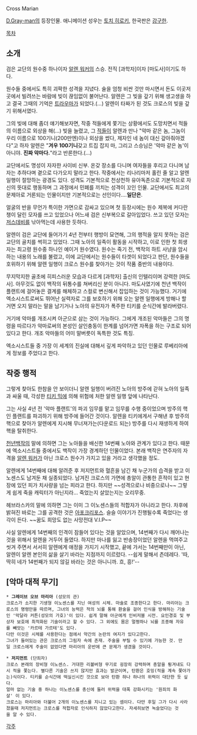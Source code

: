 Cross Marian

[[D.Gray-man]]의 등장인물. 
애니메이션 성우는 [[토치 히로키]], 한국판은 [[강구한]].

[[목차]]
== 소개 ==
검은 교단의 원수중 하나이자 [[알렌 워커]]의 스승. 전직 [과학자]이자 [마도사]이기도 하다.

원수들 중에서도 특히 괴팍한 성격을 지녔다. 술을 엄청 비싼 것만 마시면서 돈도 이곳저곳에서 빌려쓰는 바람에 빚이 끊임없이 불어난다. 알렌은 그 빚을 갚기 위해 생고생을 하고 결국 그때의 기억은 [[트라우마]]가 되었다.(…) 알렌이 타짜가 된 것도 크로스의 빚을 갚기 위해서였다.

그의 빚에 대해 좀더 얘기해보자면, 작중 적들에게 쫓기는 상황에서도 도망치면서 적들의 이름으로 외상을 해(…) 빚을 늘렸고, 그 [[저스데비|적들]]이 알렌과 만나 "악마 같은 놈, 그놈이 우리 이름으로 100기니(200만엔)이나 외상을 썼다, 제자인 네 놈이 대신 갚아줘야겠다"고 하자 알렌은 "'''겨우 100기니'''갖고 트집 잡지 마, 그리고 스승님은 '악마 같은 놈'이 아니야. '''진짜 악마다.'''"라고 반론한다.(…)

교단에서도 명성이 자자한 사이비 신부. 온갖 장소를 다니며 여자들을 후리고 다니며 남자는 추하다며 곁으로 다가오지 말라고 한다. 작중에서는 리나리마저 홀린 줄 알고 알렌 일행이 절망하는 광경도 있다. 성격도 기본적으로 천상천하 유아독존으로 기본적으로 자신의 뜻대로 행동하며 그 과정에서 민폐를 끼치는 성격이 꼬인 인물. 교단에서도 최고의 문제아로 거론되는 인물이지만 기본적으로는 선인이다....'''일단은'''.

얼굴의 반을 무언가 특이한 가면으로 감싸고 있으며 첫 등장시에는 원수 제복에 커다란 챙이 달린 모자를 쓰고 있었으나 어느새 검은 신부복으로 갈아입었다. 쓰고 있던 모자는 [[저스데비]]를 낚아먹는데 사용한 듯하다.

알렌이 검은 교단에 들어가기 4년 전부터 행방이 묘연해, 그의 행적을 알지 못하는 검은 교단의 골치를 썩히고 있었다. 그때 노아의 일족이 활동을 시작하고, 이로 인한 첫 희생자는 최고령 원수중 하나인 예이거 원수였다. 원수는 죽기 전, 백작의 하트 사냥을 암시하는 내용의 노래를 불렀고, 이에 교단에서는 원수들이 타겟이 되었다고 판단, 원수들을 호위하기 위해 알렌 일행이 크로스 원수를 찾아가는 것이 작품 중반의 내용이다.

무지막지한 골초에 히피스러운 모습과 다르게 [과학자] 출신의 인텔리이며 강력한 [마도사]. 아무것도 없이 백작의 뒤통수를 쳐버리신 분이 아니다. 마도사였기에 천년 백작이 플랜트에 걸어놓은 결계를 해체하고 스컬로 변신해서 잡입하는 것이 가능했다. 거기에 엑소시스트로써도 뛰어난 실력자로 그를 보호하기 위해 오는 알렌 일행에게 방해나 할 거면 오지 말라는 말을 남기거나 노아의 유전자가 폭주한 티키를 순식간에 발라버렸다.

거기에 악마를 개조시켜 아군으로 삼는 것이 가능하다. 그에게 개조된 악마들은 그의 명령을 따르다가 악마로써의 본성인 살인충동이 한계를 넘어가면 자폭을 하는 구조로 되어있다고 한다. 개조 악마들의 어미 말버릇이 독특한 것도 특징.

엑소시스트들 중 가장 이 세계의 진실에 대해서 깊게 파악하고 있던 인물로 루베리아에게 정보를 주었다고 한다.

== 작중 행적 ==
그렇게 찾아도 한참을 안 보이더니 알렌 일행이 버려진 노아의 방주에 갇혀 노아의 일족과 싸울 때, 각성한 [[티키 믹]]에 의해 위험에 처한 알렌 일행 앞에 나타난다.

그는 사실 4년 전 '악마 플랜트'의 파괴 임무를 맡고 임무를 수행 중이었으며 방주의 핵인 플랜트를 파괴하기 위해 방주에 들어간 것이다. 알렌을 티키에게서 구해낸 후 방주의 핵으로 찾아가 알렌에게 지시해 무너져가는(다운로드 되는) 방주를 다시 재생하게 하여 핵을 탈취한다.

[[천년백작]]의 말에 의하면 그는 노아들을 배신한 14번째 노아와 관계가 있다고 한다. 때문에 엑소시스트들 중에서도 백작이 가장 경계하던 인물이었다. 본래 백작은 연주자의 자격을 [[알렌 워커]]가 아닌 크로스 원수가 가지고 있을 거라고 생각했을 정도.

알렌에게 14번째에 대해 알려준 후 저지먼트와 혈흔을 남긴 채 누군가의 습격을 받고 이노센스도 남겨둔 채 실종되었다.
남겨진 크로스의 가면에 총알이 관통한 흔적이 있고 현장에 있던 피가 치사량을 넘는 피라고 한다. 하지만 ~~성격으로나 비중으로나~~ 그렇게 쉽게 죽을 캐릭터가 아닌지라... 죽었는지 살았는지는 오리무중.

헤브라스카의 말에 의하면 그는 이미 그 이노센스들의 적합자가 아니라고 한다. 차후에 밝혀진 바로는 그를 공격한 것은 [[이노센스|아포크리포스]]. 슬슬 이야기가 진행될수록 죽었다는 생각이 든다. ~~꿈도 희망도 없는 사망전대 V.I.P~~

사실 알렌에게 14번째의 인격이 잠들어 있다는 것을 알았으며, 14번째가 다시 깨어나는 것을 위해서 알렌을 거두어 들였다. 하지만 마나를 잃고 반송장이었던 알렌을 먹여주고 씻겨 주면서 서서히 알렌에게 애정을 가지기 시작했고, 끝에 가서는 14번째만이 아닌, 알렌이 알렌 본인의 삶을 살기 바라는 지점까지 이르렀다. --쉽게 말해서 츤데레다. '따, 딱히 네가 14번째가 되지 않길 바라는 것은 아니니까. 흐, 흥!'--

== [악마 대적 무기] ==

 * '''그레이브 오브 마리아''' (성모의 관)
 크로스가 소지한 기생형 이노센스를 지닌 여성의 시체. 마술로 조종한다고 한다. 마리아는 크로스의 명령만을 따르며, 그녀의 능력은 적의 뇌를 통해 환술을 걸어 인식을 방해하는 기술인 '막달라 커튼(성모의 가호)'이 있다. 쉽게 말해 아군에게 인비저블 시전. 요인경호 및 부상자 보호에 최적화된 기술이라고 할 수 있다. 그 외에도 몸은 멀쩡하나 뇌를 조종해 자유를 빼앗는 '카르테 가르테'도 있다.
 다만 이것은 시체를 사용한다는 점에서 약간의 논란의 여지가 있다고한다. 
 그녀가 들어있는 관은 크로스의 그림자 속에 존재. 주술을 부릴 수 있기에 가능한 것. 만일 크로스에게 주술이 없었다면 마리아의 운반에 큰 문제가 생겼을 것이다.

 * '''저지먼트''' (단죄자)
 크로스 본래의 장비형 이노센스. 거대한 리볼버형 무기로 굉장히 강력하며 총알을 튕겨내도 다시 적을 쫓는다. 별다른 기술은 쓰지 않지만 효과는 발군이며, 탄환은 호밍(적을 계속 쫓아가는)식이다. 티키를 순식간에 떡실신시킨 것으로 보아 탄환 하나 하나의 위력이 대단한 듯 싶다.
 얼마 없는 기술 중 하나는 이노센스를 총신에 둘러 위력을 대폭 강화시키는 '원죄의 화살' 이 있다.
 크로스는 마리아와 더불어 2개의 이노센스를 지니고 있는 셈이다. 다만 후일 그가 다시 사라졌을때 저지먼트는 크로스를 적합자로 인식하지 않았다고한다. 자세히보면 녹슬었다는 것을 알 수 있다.


[[각주]]
